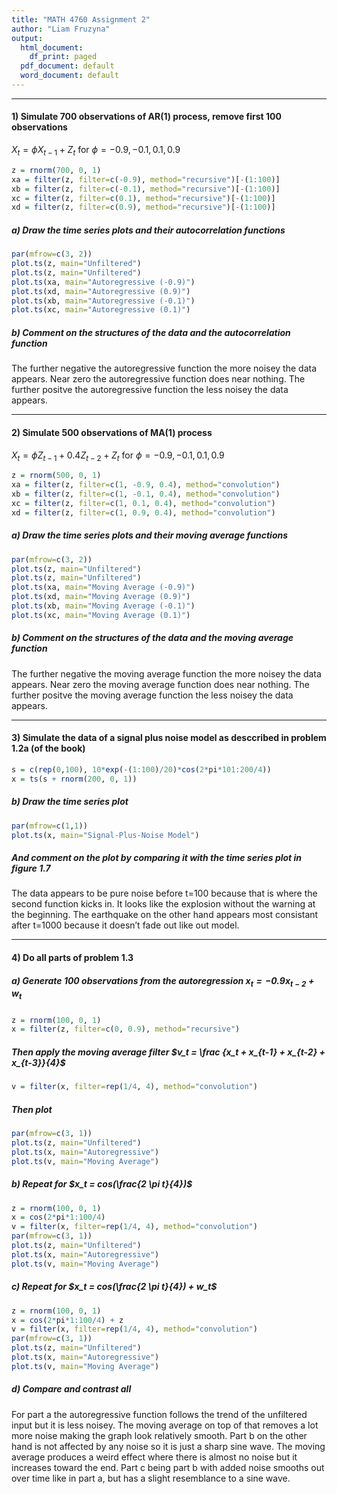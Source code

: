 ```yaml
---
title: "MATH 4760 Assignment 2"
author: "Liam Fruzyna"
output:
  html_document:
    df_print: paged
  pdf_document: default
  word_document: default
---  
```

---
  
#### 1) Simulate 700 observations of AR(1) process, remove first 100 observations
$X_t = \phi X_{t-1} + Z_t$ for $\phi = -0.9, -0.1, 0.1, 0.9$
```r
z = rnorm(700, 0, 1)
xa = filter(z, filter=c(-0.9), method="recursive")[-(1:100)]
xb = filter(z, filter=c(-0.1), method="recursive")[-(1:100)]
xc = filter(z, filter=c(0.1), method="recursive")[-(1:100)]
xd = filter(z, filter=c(0.9), method="recursive")[-(1:100)]
```

##### a) Draw the time series plots and their autocorrelation functions
```r
par(mfrow=c(3, 2))
plot.ts(z, main="Unfiltered")
plot.ts(z, main="Unfiltered")
plot.ts(xa, main="Autoregressive (-0.9)")
plot.ts(xd, main="Autoregressive (0.9)")
plot.ts(xb, main="Autoregressive (-0.1)")
plot.ts(xc, main="Autoregressive (0.1)")
```

##### b) Comment on the structures of the data and the autocorrelation function
The further negative the autoregressive function the more noisey the data appears.
Near zero the autoregressive function does near nothing.
The further positve the autoregressive function the less noisey the data appears.

---

#### 2) Simulate 500 observations of MA(1) process
$X_t = \phi Z_{t-1} + 0.4 Z_{t-2} + Z_t$ for $\phi = -0.9, -0.1, 0.1, 0.9$
```r
z = rnorm(500, 0, 1)
xa = filter(z, filter=c(1, -0.9, 0.4), method="convolution")
xb = filter(z, filter=c(1, -0.1, 0.4), method="convolution")
xc = filter(z, filter=c(1, 0.1, 0.4), method="convolution")
xd = filter(z, filter=c(1, 0.9, 0.4), method="convolution")
```

##### a) Draw the time series plots and their moving average functions
```r
par(mfrow=c(3, 2))
plot.ts(z, main="Unfiltered")
plot.ts(z, main="Unfiltered")
plot.ts(xa, main="Moving Average (-0.9)")
plot.ts(xd, main="Moving Average (0.9)")
plot.ts(xb, main="Moving Average (-0.1)")
plot.ts(xc, main="Moving Average (0.1)")
```

##### b) Comment on the structures of the data and the moving average function
The further negative the moving average function the more noisey the data appears.
Near zero the moving average function does near nothing.
The further positve the moving average function the less noisey the data appears.

---

#### 3) Simulate the data of a signal plus noise model as desccribed in problem 1.2a (of the book)
```r
s = c(rep(0,100), 10*exp(-(1:100)/20)*cos(2*pi*101:200/4))
x = ts(s + rnorm(200, 0, 1))
```

##### b) Draw the time series plot
```r
par(mfrow=c(1,1))
plot.ts(x, main="Signal-Plus-Noise Model")
```

##### And comment on the plot by comparing it with the time series plot in figure 1.7
The data appears to be pure noise before t=100 because that is where the second function kicks in.
It looks like the explosion without the warning at the beginning.
The earthquake on the other hand appears most consistant after t=1000 because it doesn't fade out like out model.

---

#### 4) Do all parts of problem 1.3
##### a) Generate 100 observations from the autoregression $x_t = -0.9x_{t-2} + w_t$
```r
z = rnorm(100, 0, 1)
x = filter(z, filter=c(0, 0.9), method="recursive")
```
##### Then apply the moving average filter $v_t = \frac {x_t + x_{t-1} + x_{t-2} + x_{t-3}}{4}$
```r
v = filter(x, filter=rep(1/4, 4), method="convolution")
```
##### Then plot
```r
par(mfrow=c(3, 1))
plot.ts(z, main="Unfiltered")
plot.ts(x, main="Autoregressive")
plot.ts(v, main="Moving Average")
```

##### b) Repeat for $x_t = cos(\frac{2 \pi t}{4})$
```r
z = rnorm(100, 0, 1)
x = cos(2*pi*1:100/4)
v = filter(x, filter=rep(1/4, 4), method="convolution")
par(mfrow=c(3, 1))
plot.ts(z, main="Unfiltered")
plot.ts(x, main="Autoregressive")
plot.ts(v, main="Moving Average")
```

##### c) Repeat for $x_t = cos(\frac{2 \pi t}{4}) + w_t$
```r
z = rnorm(100, 0, 1)
x = cos(2*pi*1:100/4) + z
v = filter(x, filter=rep(1/4, 4), method="convolution")
par(mfrow=c(3, 1))
plot.ts(z, main="Unfiltered")
plot.ts(x, main="Autoregressive")
plot.ts(v, main="Moving Average")
```

##### d) Compare and contrast all
For part a the autoregressive function follows the trend of the unfiltered input but it is less noisey.
The moving average on top of that removes a lot more noise making the graph look relatively smooth.
Part b on the other hand is not affected by any noise so it is just a sharp sine wave.
The moving average produces a weird effect where there is almost no noise but it increases toward the end.
Part c being part b with added noise smooths out over time like in part a, but has a slight resemblance to a sine wave.